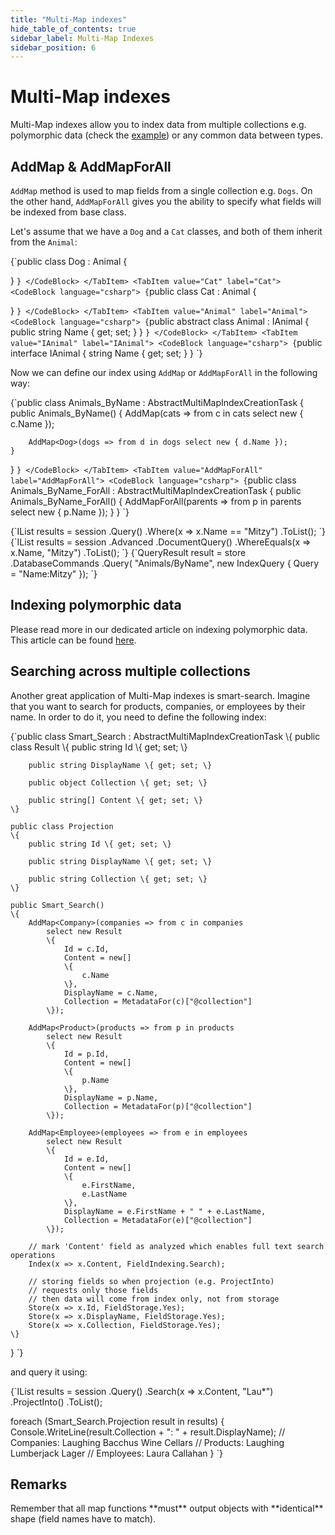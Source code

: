 ```yaml
---
title: "Multi-Map indexes"
hide_table_of_contents: true
sidebar_label: Multi-Map Indexes
sidebar_position: 6
---
```



# Multi-Map indexes

Multi-Map indexes allow you to index data from multiple collections e.g. polymorphic data (check the [example](../indexes/indexing-polymorphic-data.mdx)) or any common data between types.

## AddMap & AddMapForAll

`AddMap` method is used to map fields from a single collection e.g. `Dogs`. On the other hand, `AddMapForAll` gives you the ability to specify what fields will be indexed from base class. 

Let's assume that we have a `Dog` and a `Cat` classes, and both of them inherit from the `Animal`:

<Tabs groupId='languageSyntax'>
<TabItem value="Dog" label="Dog">
<CodeBlock language="csharp">
{`public class Dog : Animal
{

}
`}
</CodeBlock>
</TabItem>
<TabItem value="Cat" label="Cat">
<CodeBlock language="csharp">
{`public class Cat : Animal
{

}
`}
</CodeBlock>
</TabItem>
<TabItem value="Animal" label="Animal">
<CodeBlock language="csharp">
{`public abstract class Animal : IAnimal
{
	public string Name { get; set; }
}
`}
</CodeBlock>
</TabItem>
<TabItem value="IAnimal" label="IAnimal">
<CodeBlock language="csharp">
{`public interface IAnimal
{
	string Name { get; set; }
}
`}
</CodeBlock>
</TabItem>
</Tabs>

Now we can define our index using `AddMap` or `AddMapForAll` in the following way:

<Tabs groupId='languageSyntax'>
<TabItem value="AddMap" label="AddMap">
<CodeBlock language="csharp">
{`public class Animals_ByName : AbstractMultiMapIndexCreationTask
{
	public Animals_ByName()
	{
		AddMap<Cat>(cats => from c in cats select new { c.Name });

		AddMap<Dog>(dogs => from d in dogs select new { d.Name });
	}
}
`}
</CodeBlock>
</TabItem>
<TabItem value="AddMapForAll" label="AddMapForAll">
<CodeBlock language="csharp">
{`public class Animals_ByName_ForAll : AbstractMultiMapIndexCreationTask
{
	public Animals_ByName_ForAll()
	{
		AddMapForAll<Animal>(parents => from p in parents select new { p.Name });
	}
}
`}
</CodeBlock>
</TabItem>
</Tabs>

<Tabs groupId='languageSyntax'>
<TabItem value="Query" label="Query">
<CodeBlock language="csharp">
{`IList<IAnimal> results = session
	.Query<IAnimal, Animals_ByName>()
	.Where(x => x.Name == "Mitzy")
	.ToList();
`}
</CodeBlock>
</TabItem>
<TabItem value="DocumentQuery" label="DocumentQuery">
<CodeBlock language="csharp">
{`IList<IAnimal> results = session
	.Advanced
	.DocumentQuery<IAnimal, Animals_ByName>()
	.WhereEquals(x => x.Name, "Mitzy")
	.ToList();
`}
</CodeBlock>
</TabItem>
<TabItem value="Commands" label="Commands">
<CodeBlock language="csharp">
{`QueryResult result = store
	.DatabaseCommands
	.Query(
		"Animals/ByName",
		new IndexQuery
		{
			Query = "Name:Mitzy"
		});
`}
</CodeBlock>
</TabItem>
</Tabs>

## Indexing polymorphic data

Please read more in our dedicated article on indexing polymorphic data. This article can be found [here](../indexes/indexing-polymorphic-data.mdx).

## Searching across multiple collections

Another great application of Multi-Map indexes is smart-search. Imagine that you want to search for products, companies, or employees by their name. In order to do it, you need to define  the following index:

<TabItem value="multi_map_1_0" label="multi_map_1_0">
<CodeBlock language="csharp">
{`public class Smart_Search : AbstractMultiMapIndexCreationTask<Smart_Search.Result>
\{
    public class Result
    \{
        public string Id \{ get; set; \}

        public string DisplayName \{ get; set; \}

        public object Collection \{ get; set; \}

        public string[] Content \{ get; set; \}
    \}

    public class Projection
    \{
        public string Id \{ get; set; \}

        public string DisplayName \{ get; set; \}

        public string Collection \{ get; set; \}
    \}

    public Smart_Search()
    \{
        AddMap<Company>(companies => from c in companies
            select new Result
            \{
                Id = c.Id,
                Content = new[]
                \{
                    c.Name
                \},
                DisplayName = c.Name,
                Collection = MetadataFor(c)["@collection"]
            \});

        AddMap<Product>(products => from p in products
            select new Result
            \{
                Id = p.Id,
                Content = new[]
                \{
                    p.Name
                \},
                DisplayName = p.Name,
                Collection = MetadataFor(p)["@collection"]
            \});

        AddMap<Employee>(employees => from e in employees
            select new Result
            \{
                Id = e.Id,
                Content = new[]
                \{
                    e.FirstName,
                    e.LastName
                \},
                DisplayName = e.FirstName + " " + e.LastName,
                Collection = MetadataFor(e)["@collection"]
            \});

        // mark 'Content' field as analyzed which enables full text search operations
        Index(x => x.Content, FieldIndexing.Search);

        // storing fields so when projection (e.g. ProjectInto)
        // requests only those fields
        // then data will come from index only, not from storage
        Store(x => x.Id, FieldStorage.Yes);
        Store(x => x.DisplayName, FieldStorage.Yes);
        Store(x => x.Collection, FieldStorage.Yes);
    \}
\}
`}
</CodeBlock>
</TabItem>

and query it using:

<TabItem value="multi_map_1_1" label="multi_map_1_1">
<CodeBlock language="csharp">
{`IList<Smart_Search.Projection> results = session
    .Query<Smart_Search.Result, Smart_Search>()
    .Search(x => x.Content, "Lau*")
    .ProjectInto<Smart_Search.Projection>()
    .ToList();

foreach (Smart_Search.Projection result in results)
\{
    Console.WriteLine(result.Collection + ": " + result.DisplayName);
    // Companies: Laughing Bacchus Wine Cellars
    // Products: Laughing Lumberjack Lager
    // Employees: Laura Callahan
\}
`}
</CodeBlock>
</TabItem>

## Remarks

<Admonition type="info" title="Info">
Remember that all map functions **must** output objects with **identical** shape (field names have to match).
</Admonition>

